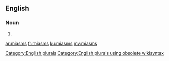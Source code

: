 ==English==

===Noun===
{{head|en}}

# {{plural of|miasm}}

[[Category:English plurals]][[Category:English plurals using obsolete wikisyntax]]

[[ar:miasms]]
[[fr:miasms]]
[[ku:miasms]]
[[my:miasms]]